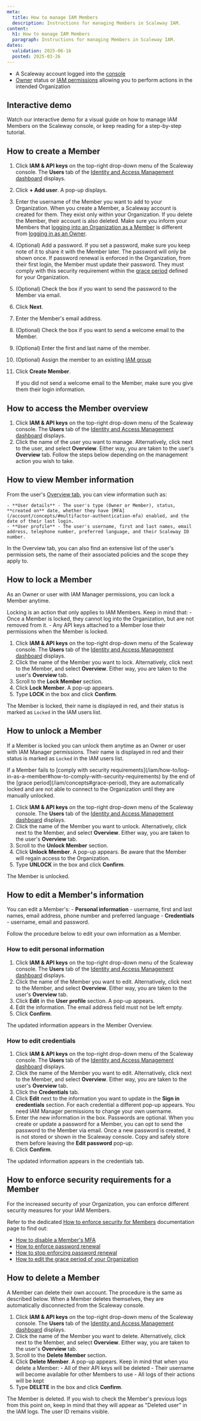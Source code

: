 ```yaml
---
meta:
  title: How to manage IAM Members
  description: Instructions for managing Members in Scaleway IAM.
content:
  h1: How to manage IAM Members
  paragraph: Instructions for managing Members in Scaleway IAM.
dates:
  validation: 2025-06-16
  posted: 2025-03-26
---
```


<Macro id="requirements" />

- A Scaleway account logged into the [console](https://console.scaleway.com)
- [Owner](/iam/concepts/#owner) status or [IAM permissions](/iam/concepts/#permission) allowing you to perform actions in the intended Organization

## Interactive demo
Watch our interactive demo for a visual guide on how to manage IAM Members on the Scaleway console, or keep reading for a step-by-step tutorial.
<GuideFlow src="https://app.guideflow.com/embed/qkqw5x1a4k"/>

## How to create a Member

1. Click **IAM & API keys** on the top-right drop-down menu of the Scaleway console. The **Users** tab of the [Identity and Access Management dashboard](https://console.scaleway.com/iam/users) displays.
2. Click **+ Add user**. A pop-up displays.
3. Enter the username of the Member you want to add to your Organization.
    <Message type="important">
      When you create a Member, a Scaleway account is created for them. They exist only within your Organization. If you delete the Member, their account is also deleted. Make sure you inform your Members that [logging into an Organization as a Member](/iam/how-to/log-in-as-a-member) is different from [logging in as an Owner](/account/how-to/log-in-to-the-console).
    </Message>
4. (Optional) Add a password.
    <Message type="note">
      If you set a password, make sure you keep note of it to share it with the Member later. The password will only be shown once. If password renewal is enforced in the Organization, from their first login, the Member must update their password. They must comply with this security requirement within the [grace period](/iam/concepts#grace-period) defined for your Organization.
    </Message>
5. (Optional) Check the box if you want to send the password to the Member via email.
6. Click **Next**.
7. Enter the Member's email address.
8. (Optional) Check the box if you want to send a welcome email to the Member.
9. (Optional) Enter the first and last name of the member.
10. (Optional) Assign the member to an existing [IAM group](/iam/concepts/#group)
11. Click **Create Member**.

    <Message type="important">
      If you did not send a welcome email to the Member, make sure you give them their login information.
    </Message>

## How to access the Member overview

1. Click **IAM & API keys** on the top-right drop-down menu of the Scaleway console. The **Users** tab of the [Identity and Access Management dashboard](https://console.scaleway.com/iam/users) displays.
    <Lightbox src="scaleway-iam-users-dashboard.webp" alt="" />
2. Click the name of the user you want to manage. Alternatively, click <Icon name="more" /> next to the user, and select **Overview**. Either way, you are taken to the user's **Overview** tab.
    Follow the steps below depending on the management action you wish to take.

## How to view Member information

From the user's [Overview tab](#how-to-access-the-user-overview), you can view information such as:

    - **User details** - The user's type (Owner or Member), status, **created on** date, whether they have [MFA](/account/concepts/#multifactor-authentication-mfa) enabled, and the date of their last login.
    - **User profile** - The user's username, first and last names, email address, telephone number, preferred language, and their Scaleway ID number.

<Lightbox src="scaleway-user-info.webp" alt="" />

In the Overview tab, you can also find an extensive list of the user's permission sets, the name of their associated policies and the scope they apply to.

## How to lock a Member

As an Owner or user with IAM Manager permissions, you can lock a Member anytime.

<Message type="important">
  Locking is an action that only applies to IAM Members. Keep in mind that:
      - Once a Member is locked, they cannot log into the Organization, but are not removed from it.
      - Any API keys attached to a Member lose their permissions when the Member is locked.
</Message>

1. Click **IAM & API keys** on the top-right drop-down menu of the Scaleway console. The **Users** tab of the [Identity and Access Management dashboard](https://console.scaleway.com/iam/users) displays.
2. Click the name of the Member you want to lock. Alternatively, click <Icon name="more" /> next to the Member, and select **Overview**. Either way, you are taken to the user's **Overview** tab.
3. Scroll to the **Lock Member** section.
4. Click **Lock Member**. A pop-up appears.
5. Type **LOCK** in the box and click **Confirm**.

The Member is locked, their name is displayed in red, and their status is marked as `Locked` in the IAM users list.


## How to unlock a Member

If a Member is locked you can unlock them anytime as an Owner or user with IAM Manager permissions. Their name is displayed in red and their status is marked as `Locked` in the IAM users list.

<Message type="important">
  If a Member fails to [comply with security requirements](/iam/how-to/log-in-as-a-member#how-to-comply-with-security-requirements) by the end of the [grace period](/iam/concepts#grace-period), they are automatically locked and are not able to connect to the Organization until they are manually unlocked.
</Message>

1. Click **IAM & API keys** on the top-right drop-down menu of the Scaleway console. The **Users** tab of the [Identity and Access Management dashboard](https://console.scaleway.com/iam/users) displays.
2. Click the name of the Member you want to unlock. Alternatively, click <Icon name="more" /> next to the Member, and select **Overview**. Either way, you are taken to the user's **Overview** tab.
3. Scroll to the **Unlock Member** section.
4. Click **Unlock Member**. A pop-up appears.
    <Message type="important">
      Be aware that the Member will regain access to the Organization.
    </Message>
5. Type **UNLOCK** in the box and click **Confirm**.

The Member is unlocked.

## How to edit a Member's information

You can edit a Member's:
    - **Personal information** - username, first and last names, email address, phone number and preferred language
    - **Credentials** - username, email and password.

<Message type="note">
  Follow the procedure below to edit your own information as a Member.
</Message>

### How to edit personal information

1. Click **IAM & API keys** on the top-right drop-down menu of the Scaleway console. The **Users** tab of the [Identity and Access Management dashboard](https://console.scaleway.com/iam/users) displays.
2. Click the name of the Member you want to edit. Alternatively, click <Icon name="more" /> next to the Member, and select **Overview**. Either way, you are taken to the user's **Overview** tab.
3. Click **Edit** <Icon name="edit" /> in the **User profile** section. A pop-up appears.
4. Edit the information.
    <Message type="important">
      The email address field must not be left empty.
    </Message>
5. Click **Confirm**.

The updated information appears in the Member Overview.

### How to edit credentials

1. Click **IAM & API keys** on the top-right drop-down menu of the Scaleway console. The **Users** tab of the [Identity and Access Management dashboard](https://console.scaleway.com/iam/users) displays.
2. Click the name of the Member you want to edit. Alternatively, click <Icon name="more" /> next to the Member, and select **Overview**. Either way, you are taken to the user's **Overview** tab.
3. Click the **Credentials** tab.
4. Click **Edit** next to the information you want to update in the **Sign in credentials** section. For each credential a different pop-up appears.
    <Message type="note">
    You need IAM Manager permissions to change your own username.
    </Message>
5. Enter the new information in the box.
    <Message type="important">
      Passwords are optional. When you create or update a password for a Member, you can opt to send the password to the Member via email. Once a new password is created, it is not stored or shown in the Scaleway console. Copy and safely store them before leaving the **Edit password** pop-up.
    </Message>
6. Click **Confirm**.

The updated information appears in the credentials tab.

## How to enforce security requirements for a Member

For the increased security of your Organization, you can enforce different security measures for your IAM Members.

Refer to the dedicated [How to enforce security for Members](/iam/how-to/enforce-security-requirements-members/) documentation page to find out:

- [How to disable a Member's MFA](/iam/how-to/enforce-security-requirements-members/#how-to-disable-a-members-mfa)
- [How to enforce password renewal](/iam/how-to/enforce-security-requirements-members/#how-to-enforce-password-renewal)
- [How to stop enforcing password renewal](/iam/how-to/enforce-security-requirements-members/#how-to-stop-enforcing-password-renewal)
- [How to edit the grace period of your Organization](/iam/how-to/enforce-security-requirements-members/#how-to-edit-the-grace-period-of-your-organization)

## How to delete a Member

<Message type="important">
  A Member can delete their own account. The procedure is the same as described below. When a Member deletes themselves, they are automatically disconnected from the Scaleway console.
</Message>

1. Click **IAM & API keys** on the top-right drop-down menu of the Scaleway console. The **Users** tab of the [Identity and Access Management dashboard](https://console.scaleway.com/iam/users) displays.
2. Click the name of the Member you want to delete. Alternatively, click <Icon name="more" /> next to the Member, and select **Overview**. Either way, you are taken to the user's **Overview** tab.
3. Scroll to the **Delete Member** section.
4. Click **Delete Member**. A pop-up appears.
    <Message type="important">
      Keep in mind that when you delete a Member:
        - All of their API keys will be deleted
        - Their username will become available for other Members to use
        - All logs of their actions will be kept
    </Message>
5. Type **DELETE** in the box and click **Confirm**.

The Member is deleted. If you wish to check the Member's previous logs from this point on, keep in mind that they will appear as "Deleted user" in the IAM logs. The user ID remains visible.
